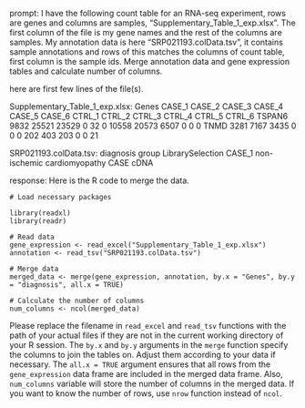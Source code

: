 prompt:
I have the following count table for an RNA-seq experiment, rows are genes and columns are samples, "Supplementary_Table_1_exp.xlsx". The first column of the file is my gene names and the rest of the columns are samples. My annotation data is here  "SRP021193.colData.tsv", it contains sample annotations and rows of this matches the columns of count table, first column is the sample ids. Merge annotation data and gene expression tables and calculate number of columns.

here are first few lines of the file(s).

Supplementary_Table_1_exp.xlsx:
Genes	CASE_1	CASE_2	CASE_3	CASE_4	CASE_5	CASE_6	CTRL_1	CTRL_2	CTRL_3	CTRL_4	CTRL_5	CTRL_6
TSPAN6	9832	25521	23529	0	32	0	10558	20573	6507	0	0	 0
TNMD	3281	 7167	 3435	0	 0	0	  202	  403	 203	0	0	21


SRP021193.colData.tsv:
	diagnosis	group	LibrarySelection
CASE_1	non-ischemic cardiomyopathy	CASE	cDNA


response:
Here is the R code to merge the data.

```
# Load necessary packages

library(readxl)
library(readr)

# Read data
gene_expression <- read_excel("Supplementary_Table_1_exp.xlsx")
annotation <- read_tsv("SRP021193.colData.tsv")

# Merge data
merged_data <- merge(gene_expression, annotation, by.x = "Genes", by.y = "diagnosis", all.x = TRUE)

# Calculate the number of columns
num_columns <- ncol(merged_data)
```

Please replace the filename in `read_excel` and `read_tsv` functions with the path of your actual files if they are not in the current working directory of your R session. The `by.x` and `by.y` arguments in the `merge` function specify the columns to join the tables on. Adjust them according to your data if necessary. The `all.x = TRUE` argument ensures that all rows from the `gene_expression` data frame are included in the merged data frame. Also, `num_columns` variable will store the number of columns in the merged data. If you want to know the number of rows, use `nrow` function instead of `ncol`.

